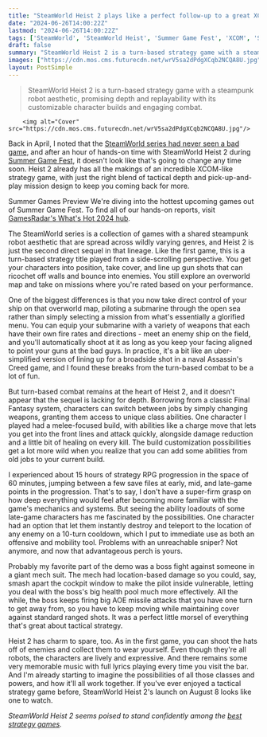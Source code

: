 ```yaml
---
title: "SteamWorld Heist 2 plays like a perfect follow-up to a great XCOM-style tactics game, and it's borrowing from Final Fantasy to add even more depth"
date: "2024-06-26T14:00:22Z"
lastmod: "2024-06-26T14:00:22Z"
tags: ['SteamWorld', 'SteamWorld Heist', 'Summer Game Fest', 'XCOM', 'Strategy Game', 'Final Fantasy']
draft: false
summary: "SteamWorld Heist 2 is a turn-based strategy game with a steampunk robot aesthetic, promising depth and replayability with its customizable character builds and engaging combat."
images: ["https://cdn.mos.cms.futurecdn.net/wrV5sa2dPdgXCqb2NCQA8U.jpg"]
layout: PostSimple
---
```

> SteamWorld Heist 2 is a turn-based strategy game with a steampunk robot aesthetic, promising depth and replayability with its customizable character builds and engaging combat.


        <img alt="Cover" src="https://cdn.mos.cms.futurecdn.net/wrV5sa2dPdgXCqb2NCQA8U.jpg"/>
        
Back in April, I noted that the [SteamWorld series had never seen a bad game](https://www.gamesradar.com/an-incredible-xcom-like-strategy-game-is-finally-getting-a-sequel-after-9-years-the-latest-in-a-criminally-slept-on-series-thats-never-seen-a-bad-game/), and after an hour of hands-on time with SteamWorld Heist 2 during [Summer Game Fest](https://www.gamesradar.com/summer-game-fest-2024/), it doesn't look like that's going to change any time soon. Heist 2 already has all the makings of an incredible XCOM-like strategy game, with just the right blend of tactical depth and pick-up-and-play mission design to keep you coming back for more. 

Summer Games Preview
We're diving into the hottest upcoming games out of Summer Game Fest. To find all of our hands-on reports, visit [GamesRadar's What's Hot 2024 hub](https://www.gamesradar.com/games/whats-hot-2024-summer-games-preview/).

The SteamWorld series is a collection of games with a shared steampunk robot aesthetic that are spread across wildly varying genres, and Heist 2 is just the second direct sequel in that lineage. Like the first game, this is a turn-based strategy title played from a side-scrolling perspective. You get your characters into position, take cover, and line up gun shots that can ricochet off walls and bounce into enemies. You still explore an overworld map and take on missions where you're rated based on your performance.

One of the biggest differences is that you now take direct control of your ship on that overworld map, piloting a submarine through the open sea rather than simply selecting a mission from what's essentially a glorified menu. You can equip your submarine with a variety of weapons that each have their own fire rates and directions - meet an enemy ship on the field, and you'll automatically shoot at it as long as you keep your facing aligned to point your guns at the bad guys. In practice, it's a bit like an uber-simplified version of lining up for a broadside shot in a naval Assassin's Creed game, and I found these breaks from the turn-based combat to be a lot of fun.

But turn-based combat remains at the heart of Heist 2, and it doesn't appear that the sequel is lacking for depth. Borrowing from a classic Final Fantasy system, characters can switch between jobs by simply changing weapons, granting them access to unique class abilities. One character I played had a melee-focused build, with abilities like a charge move that lets you get into the front lines and attack quickly, alongside damage reduction and a little bit of healing on every kill. The build customization possibilities get a lot more wild when you realize that you can add some abilities from old jobs to your current build.

I experienced about 15 hours of strategy RPG progression in the space of 60 minutes, jumping between a few save files at early, mid, and late-game points in the progression. That's to say, I don't have a super-firm grasp on how deep everything would feel after becoming more familiar with the game's mechanics and systems. But seeing the ability loadouts of some late-game characters has me fascinated by the possibilities. One character had an option that let them instantly destroy and teleport to the location of any enemy on a 10-turn cooldown, which I put to immediate use as both an offensive and mobility tool. Problems with an unreachable sniper? Not anymore, and now that advantageous perch is yours.

Probably my favorite part of the demo was a boss fight against someone in a giant mech suit. The mech had location-based damage so you could, say, smash apart the cockpit window to make the pilot inside vulnerable, letting you deal with the boss's big health pool much more effectively. All the while, the boss keeps firing big AOE missile attacks that you have one turn to get away from, so you have to keep moving while maintaining cover against standard ranged shots. It was a perfect little morsel of everything that's great about tactical strategy.

Heist 2 has charm to spare, too. As in the first game, you can shoot the hats off of enemies and collect them to wear yourself. Even though they're all robots, the characters are lively and expressive. And there remains some very memorable music with full lyrics playing every time you visit the bar. And I'm already starting to imagine the possibilities of all those classes and powers, and how it'll all work together. If you've ever enjoyed a tactical strategy game before, SteamWorld Heist 2's launch on August 8 looks like one to watch.

*SteamWorld Heist 2 seems poised to stand confidently among the *[<em>best strategy games</em>](https://www.gamesradar.com/best-strategy-games/)*.*
        